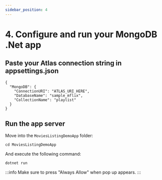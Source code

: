 ```yaml
---
sidebar_position: 4
---
```



# 4. Configure and run your MongoDB .Net app

## Paste your Atlas connection string in appsettings.json

```
{
  "MongoDB": {
    "ConnectionURI": "ATLAS_URI_HERE",
    "DatabaseName": "sample_mflix",
    "CollectionName": "playlist"
  }
}
```

## Run the app server

Move into the `MoviesListingDemoApp` folder:

```
cd MoviesListingDemoApp
```

And execute the following command:

```
dotnet run
```

:::info
Make sure to press "Always Allow" when pop up appears.
:::
